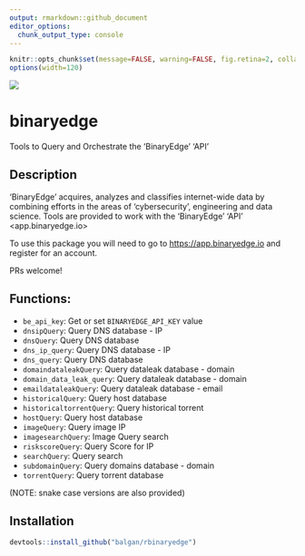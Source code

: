 ```yaml
---
output: rmarkdown::github_document
editor_options: 
  chunk_output_type: console
---
```

```r
knitr::opts_chunk$set(message=FALSE, warning=FALSE, fig.retina=2, collapse=TRUE)
options(width=120)
```

![](man/figures/be-logo.png)

# binaryedge 

Tools to Query and Orchestrate the 'BinaryEdge' 'API'

## Description

'BinaryEdge' acquires, analyzes and classifies internet-wide data 
by combining efforts in the areas of 'cybersecurity', engineering and data science. 
Tools are provided to work with the 'BinaryEdge' 'API' <app.binaryedge.io>

To use this package you will need to go to <https://app.binaryedge.io> and register for an account.

PRs welcome!

## Functions:

- `be_api_key`:	Get or set `BINARYEDGE_API_KEY` value
- `dnsipQuery`:	Query DNS database - IP
- `dnsQuery`:	Query DNS database
- `dns_ip_query`:	Query DNS database - IP
- `dns_query`:	Query DNS database
- `domaindataleakQuery`:	Query dataleak database - domain
- `domain_data_leak_query`:	Query dataleak database - domain
- `emaildataleakQuery`:	Query dataleak database - email
- `historicalQuery`:	Query host database
- `historicaltorrentQuery`:	Query historical torrent
- `hostQuery`:	Query host database
- `imageQuery`:	Query image IP
- `imagesearchQuery`:	Image Query search
- `riskscoreQuery`:	Query Score for IP
- `searchQuery`:	Query search
- `subdomainQuery`:	Query domains database - domain
- `torrentQuery`:	Query torrent database

(NOTE: snake case versions are also provided)

## Installation

```r
devtools::install_github("balgan/rbinaryedge")
```


